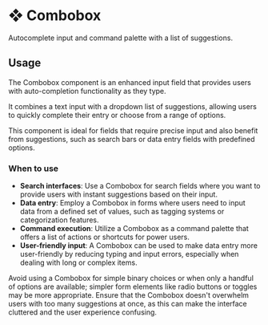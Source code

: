 # ❖ Combobox

Autocomplete input and command palette with a list of suggestions.


## Usage

The Combobox component is an enhanced input field that provides users with auto-completion functionality as they type. 

It combines a text input with a dropdown list of suggestions, allowing users to quickly complete their entry or choose from a range of options. 

This component is ideal for fields that require precise input and also benefit from suggestions, such as search bars or data entry fields with predefined options.

### When to use
- **Search interfaces**: Use a Combobox for search fields where you want to provide users with instant suggestions based on their input.
- **Data entry**: Employ a Combobox in forms where users need to input data from a defined set of values, such as tagging systems or categorization features.
- **Command execution**: Utilize a Combobox as a command palette that offers a list of actions or shortcuts for power users.
- **User-friendly input**: A Combobox can be used to make data entry more user-friendly by reducing typing and input errors, especially when dealing with long or complex items.

Avoid using a Combobox for simple binary choices or when only a handful of options are available; simpler form elements like radio buttons or toggles may be more appropriate. Ensure that the Combobox doesn't overwhelm users with too many suggestions at once, as this can make the interface cluttered and the user experience confusing.